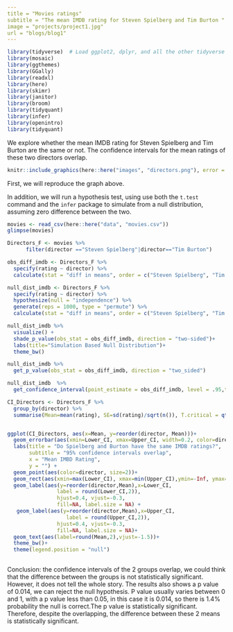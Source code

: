 ```yaml
---
title = "Movies ratings"
subtitle = "The mean IMDB rating for Steven Spielberg and Tim Burton "
image = "projects/project1.jpg"
url = "blogs/blog1"
---
```



```r
library(tidyverse)  # Load ggplot2, dplyr, and all the other tidyverse packages
library(mosaic)
library(ggthemes)
library(GGally)
library(readxl)
library(here)
library(skimr)
library(janitor)
library(broom)
library(tidyquant)
library(infer)
library(openintro)
library(tidyquant)
```


We explore whether the mean IMDB rating for Steven Spielberg and Tim Burton are the same or not. The confidence intervals for the mean ratings of these two directors overlap. 


```r
knitr::include_graphics(here::here("images", "directors.png"), error = FALSE)
```


First, we will reproduce the graph above.

In addition, we will run a hypothesis test, using use both the `t.test` command and the `infer` package to simulate from a null distribution, assuming zero difference between the two.

```r
movies <- read_csv(here::here("data", "movies.csv"))
glimpse(movies)

```

```r

Directors_F <- movies %>%
      filter(director =="Steven Spielberg"|director=="Tim Burton")

obs_diff_imdb <- Directors_F %>%
  specify(rating ~ director) %>%
  calculate(stat = "diff in means", order = c("Steven Spielberg", "Tim Burton"))

null_dist_imdb <- Directors_F %>%
  specify(rating ~ director) %>%
  hypothesize(null = "independence") %>%
  generate(reps = 1000, type = "permute") %>%
  calculate(stat = "diff in means", order = c("Steven Spielberg", "Tim Burton"))

null_dist_imdb %>% 
  visualize() +
  shade_p_value(obs_stat = obs_diff_imdb, direction = "two-sided")+
  labs(title="Simulation Based Null Distribution")+
  theme_bw()

```
```r

null_dist_imdb %>%
  get_p_value(obs_stat = obs_diff_imdb, direction = "two_sided")


```


```r

null_dist_imdb  %>%
  get_confidence_interval(point_estimate = obs_diff_imdb, level = .95,type = "se")

```

```r

CI_Directors <- Directors_F %>%
  group_by(director) %>%
  summarise(Mean=mean(rating), SE=sd(rating)/sqrt(n()), T.critical = qt(0.975,n()-1),Upper_CI = Mean+SE*T.critical, Lower_CI = Mean-SE*T.critical)


ggplot(CI_Directors, aes(x=Mean, y=reorder(director, Mean)))+
  geom_errorbar(aes(xmin=Lower_CI, xmax=Upper_CI, width=0.2, color=director, size=1.6))+
  labs(title = "Do Spielberg and Burton have the same IMDB ratings?",
       subtitle = "95% confidence intervals overlap",
       x = "Mean IMBD Rating",
       y = "") +
  geom_point(aes(color=director, size=2))+
  geom_rect(aes(xmin=max(Lower_CI), xmax=min(Upper_CI),ymin=-Inf, ymax=+Inf))+
  geom_label(aes(y=reorder(director,Mean),x=Lower_CI,
                label = round(Lower_CI,2)),
                hjust=0.4, vjust=-0.3,
                fill=NA, label.size = NA) +
   geom_label(aes(y=reorder(director,Mean),x=Upper_CI,
                   label = round(Upper_CI,2)),
                hjust=0.4, vjust=-0.3,
                fill=NA, label.size = NA)+
  geom_text(aes(label=round(Mean,2),vjust=-1.5))+
  theme_bw()+
  theme(legend.position = "null")
  

```

Conclusion: the confidence intervals of the 2 groups overlap, we could think that the difference between the groups is not statistically significant. However, it does not tell the whole story. The results also shows a p value of 0.014, we can reject the null hypothesis. P value usually varies between 0 and 1, with a p value less than 0.05, in this case it is 0.014, so there is 1.4% probability the null is correct.The p value is statistically significant. Therefore, despite the overlapping, the difference between these 2 means is statistically significant.

